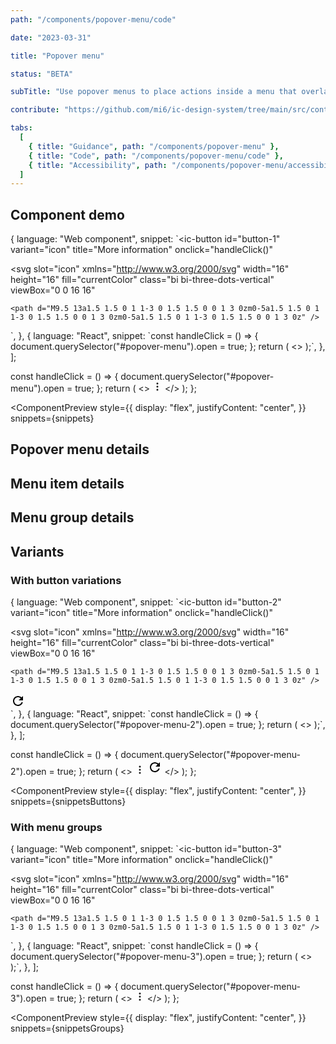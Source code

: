 ```yaml
---
path: "/components/popover-menu/code"

date: "2023-03-31"

title: "Popover menu"

status: "BETA"

subTitle: "Use popover menus to place actions inside a menu that overlays other page content when opened."

contribute: "https://github.com/mi6/ic-design-system/tree/main/src/content/structured/components/popover-menu"

tabs:
  [
    { title: "Guidance", path: "/components/popover-menu" },
    { title: "Code", path: "/components/popover-menu/code" },
    { title: "Accessibility", path: "/components/popover-menu/accessibility" },
  ]
---
```



## Component demo

  {
    language: "Web component",
    snippet: `<ic-button 
  id="button-1" 
  variant="icon"
  title="More information" 
  onclick="handleClick()"
>
  <svg
    slot="icon"
    xmlns="http://www.w3.org/2000/svg"
    width="16"
    height="16"
    fill="currentColor"
    class="bi bi-three-dots-vertical"
    viewBox="0 0 16 16"
  >
    <path d="M9.5 13a1.5 1.5 0 1 1-3 0 1.5 1.5 0 0 1 3 0zm0-5a1.5 1.5 0 1 1-3 0 1.5 1.5 0 0 1 3 0zm0-5a1.5 1.5 0 1 1-3 0 1.5 1.5 0 0 1 3 0z" />
  </svg>
</ic-button>
<script>
  var icPopover = document.querySelector("#popover-menu");
  function handleClick() {
    icPopover.open = true;
  }
</script>
<div>
  <ic-popover-menu anchor="button-1" aria-label="popover" id="popover-menu">
    <ic-menu-item label="Copy code"></ic-menu-item>
    <ic-menu-item label="Paste code"></ic-menu-item>
    <ic-menu-item
      label="Actions"
      submenu-trigger-for="actions"
    ></ic-menu-item>
  </ic-popover-menu>
  <ic-popover-menu submenu-id="actions">
    <ic-menu-item label="Edit"></ic-menu-item>
    <ic-menu-item label="Find"></ic-menu-item>
    <ic-menu-item label="Delete" variant="destructive"></ic-menu-item>
  </ic-popover-menu>
</div>`,
  },
  {
    language: "React",
    snippet: `const handleClick = () => {
  document.querySelector("#popover-menu").open = true;
};
return (
  <>
    <IcButton
      variant="icon"
      title="More information"
      id="button-1"
      onClick={handleClick}
    >
      <SlottedSVG
        slot="icon"
        xmlns="http://www.w3.org/2000/svg"
        width="16"
        height="16"
        fill="currentColor"
        class="bi bi-three-dots-vertical"
        viewBox="0 0 16 16"
      >
        <path d="M9.5 13a1.5 1.5 0 1 1-3 0 1.5 1.5 0 0 1 3 0zm0-5a1.5 1.5 0 1 1-3 0 1.5 1.5 0 0 1 3 0zm0-5a1.5 1.5 0 1 1-3 0 1.5 1.5 0 0 1 3 0z" />
      </SlottedSVG>
    </IcButton>
    <IcPopoverMenu anchor="button-1" aria-label="popover" id="popover-menu">
      <IcMenuItem label="Copy code" />
      <IcMenuItem label="Paste code" />
      <IcMenuItem label="Actions" submenuTriggerFor="actions" />
    </IcPopoverMenu>
    <IcPopoverMenu submenuId="actions" aria-label="popover">
      <IcMenuItem label="Edit" />
      <IcMenuItem label="Find" />
      <IcMenuItem label="Delete" variant="destructive" />
    </IcPopoverMenu>
  </>
);`,
  },
];

  const handleClick = () => {
    document.querySelector("#popover-menu").open = true;
  };
  return (
    <>
      <IcButton
        variant="icon"
        title="More information"
        id="button-1"
        onClick={handleClick}
      >
        <svg
          slot="icon"
          xmlns="http://www.w3.org/2000/svg"
          width="16"
          height="16"
          fill="currentColor"
          class="bi bi-three-dots-vertical"
          viewBox="0 0 16 16"
        >
          <path d="M9.5 13a1.5 1.5 0 1 1-3 0 1.5 1.5 0 0 1 3 0zm0-5a1.5 1.5 0 1 1-3 0 1.5 1.5 0 0 1 3 0zm0-5a1.5 1.5 0 1 1-3 0 1.5 1.5 0 0 1 3 0z" />
        </svg>
      </IcButton>
      <IcPopoverMenu anchor="button-1" aria-label="popover" id="popover-menu">
        <IcMenuItem label="Copy code" />
        <IcMenuItem label="Paste code" />
        <IcMenuItem label="Actions" submenuTriggerFor="actions" />
      </IcPopoverMenu>
      <IcPopoverMenu submenuId="actions" aria-label="popover">
        <IcMenuItem label="Edit" />
        <IcMenuItem label="Find" />
        <IcMenuItem label="Delete" variant="destructive" />
      </IcPopoverMenu>
    </>
  );
};

<ComponentPreview
  style={{
    display: "flex",
    justifyContent: "center",
  }}
  snippets={snippets}
>
  <DemoPopover />
</ComponentPreview>

## Popover menu details

<ComponentDetails component="ic-popover-menu" />

## Menu item details

<ComponentDetails component="ic-menu-item" />

## Menu group details

<ComponentDetails component="ic-menu-group" />

## Variants

### With button variations

  {
    language: "Web component",
    snippet: `<ic-button 
  id="button-2" 
  variant="icon"
  title="More information" 
  onclick="handleClick()"
>
  <svg
    slot="icon"
    xmlns="http://www.w3.org/2000/svg"
    width="16"
    height="16"
    fill="currentColor"
    class="bi bi-three-dots-vertical"
    viewBox="0 0 16 16"
  >
    <path d="M9.5 13a1.5 1.5 0 1 1-3 0 1.5 1.5 0 0 1 3 0zm0-5a1.5 1.5 0 1 1-3 0 1.5 1.5 0 0 1 3 0zm0-5a1.5 1.5 0 1 1-3 0 1.5 1.5 0 0 1 3 0z" />
  </svg>
</ic-button>
<script>
  var icPopover = document.querySelector("#popover-menu-2");
  function handleClick() {
    icPopover.open = true;
  }
</script>
<div>
  <ic-popover-menu anchor="button-2" aria-label="popover" id="popover-menu-2">
    <ic-menu-item label="Copy" disabled="true"></ic-menu-item>
    <ic-menu-item label="Paste" keyboard-shortcut="Cmd + V"></ic-menu-item>
    <ic-menu-item label="Edit" description="This is used to edit the original."></ic-menu-item>
    <ic-menu-item label="Show/Hide" variant="toggle"></ic-menu-item>
    <ic-menu-item label="Find icons">
      <svg
        slot="icon"
        xmlns="http://www.w3.org/2000/svg"
        height="24px"
        viewBox="0 0 24 24"
        width="24px"
      >
        <path d="M0 0h24v24H0V0z" fill="none" />
        <path
          d="M17.65 6.35C16.2 4.9 14.21 4 12 4c-4.42 0-7.99 3.58-7.99 8s3.57 8 7.99 8c3.73 0 6.84-2.55 7.73-6h-2.08c-.82 2.33-3.04 4-5.65 4-3.31 0-6-2.69-6-6s2.69-6 6-6c1.66 0 3.14.69 4.22 1.78L13 11h7V4l-2.35 2.35z"
        />
      </svg>
    </ic-menu-item>
    <ic-menu-item label="Delete" disabled="true" variant="destructive"></ic-menu-item>
    <ic-menu-item label="Log out" variant="destructive"></ic-menu-item>
  </ic-popover-menu>
</div>`,
  },
  {
    language: "React",
    snippet: `const handleClick = () => {
  document.querySelector("#popover-menu-2").open = true;
};
return (
  <>
    <IcButton
      variant="icon"
      title="More information"
      id="button-2"
      onClick={handleClick}
    >
      <SlottedSVG
        slot="icon"
        xmlns="http://www.w3.org/2000/svg"
        width="16"
        height="16"
        fill="currentColor"
        class="bi bi-three-dots-vertical"
        viewBox="0 0 16 16"
      >
        <path d="M9.5 13a1.5 1.5 0 1 1-3 0 1.5 1.5 0 0 1 3 0zm0-5a1.5 1.5 0 1 1-3 0 1.5 1.5 0 0 1 3 0zm0-5a1.5 1.5 0 1 1-3 0 1.5 1.5 0 0 1 3 0z" />
      </SlottedSVG>
    </IcButton>
    <IcPopoverMenu anchor="button-2" aria-label="popover" id="popover-menu-2">
      <IcMenuItem label="Copy" disabled />
      <IcMenuItem label="Paste" keyboardShortcut="Cmd + V" />
      <IcMenuItem label="Edit" description="This is used to edit the original." />
      <IcMenuItem label="Show/Hide" variant="toggle" />
      <IcMenuItem label="Find icons">
          <SlottedSVG
              slot="icon"
              xmlns="http://www.w3.org/2000/svg"
              height="24px"
              viewBox="0 0 24 24"
              width="24px"
          >
              <path d="M0 0h24v24H0V0z" fill="none" />
              <path
              d="M17.65 6.35C16.2 4.9 14.21 4 12 4c-4.42 0-7.99 3.58-7.99 8s3.57 8 7.99 8c3.73 0 6.84-2.55 7.73-6h-2.08c-.82 2.33-3.04 4-5.65 4-3.31 0-6-2.69-6-6s2.69-6 6-6c1.66 0 3.14.69 4.22 1.78L13 11h7V4l-2.35 2.35z"
              />
          </SlottedSVG>
      </IcMenuItem>
      <IcMenuItem label="Delete" disabled variant="destructive" />
      <IcMenuItem label="Log out" variant="destructive" />
    </IcPopoverMenu>
  </>
);`,
  },
];

  const handleClick = () => {
    document.querySelector("#popover-menu-2").open = true;
  };
  return (
    <>
      <IcButton
        variant="icon"
        title="More information"
        id="button-2"
        onClick={handleClick}
      >
        <svg
          slot="icon"
          xmlns="http://www.w3.org/2000/svg"
          width="16"
          height="16"
          fill="currentColor"
          class="bi bi-three-dots-vertical"
          viewBox="0 0 16 16"
        >
          <path d="M9.5 13a1.5 1.5 0 1 1-3 0 1.5 1.5 0 0 1 3 0zm0-5a1.5 1.5 0 1 1-3 0 1.5 1.5 0 0 1 3 0zm0-5a1.5 1.5 0 1 1-3 0 1.5 1.5 0 0 1 3 0z" />
        </svg>
      </IcButton>
      <IcPopoverMenu anchor="button-2" aria-label="popover" id="popover-menu-2">
        <IcMenuItem label="Copy" disabled />
        <IcMenuItem label="Paste" keyboardShortcut="Cmd + V" />
        <IcMenuItem
          label="Edit"
          description="This is used to edit the original."
        />
        <IcMenuItem label="Show/Hide" variant="toggle" />
        <IcMenuItem label="Find icons">
          <svg
            slot="icon"
            xmlns="http://www.w3.org/2000/svg"
            height="24px"
            viewBox="0 0 24 24"
            width="24px"
          >
            <path d="M0 0h24v24H0V0z" fill="none" />
            <path d="M17.65 6.35C16.2 4.9 14.21 4 12 4c-4.42 0-7.99 3.58-7.99 8s3.57 8 7.99 8c3.73 0 6.84-2.55 7.73-6h-2.08c-.82 2.33-3.04 4-5.65 4-3.31 0-6-2.69-6-6s2.69-6 6-6c1.66 0 3.14.69 4.22 1.78L13 11h7V4l-2.35 2.35z" />
          </svg>
        </IcMenuItem>
        <IcMenuItem label="Delete" disabled variant="destructive" />
        <IcMenuItem label="Log out" variant="destructive" />
      </IcPopoverMenu>
    </>
  );
};

<ComponentPreview
  style={{
    display: "flex",
    justifyContent: "center",
  }}
  snippets={snippetsButtons}
>
  <ButtonsPopover />
</ComponentPreview>

### With menu groups

  {
    language: "Web component",
    snippet: `<ic-button 
  id="button-3" 
  variant="icon"
  title="More information" 
  onclick="handleClick()"
>
  <svg
    slot="icon"
    xmlns="http://www.w3.org/2000/svg"
    width="16"
    height="16"
    fill="currentColor"
    class="bi bi-three-dots-vertical"
    viewBox="0 0 16 16"
  >
    <path d="M9.5 13a1.5 1.5 0 1 1-3 0 1.5 1.5 0 0 1 3 0zm0-5a1.5 1.5 0 1 1-3 0 1.5 1.5 0 0 1 3 0zm0-5a1.5 1.5 0 1 1-3 0 1.5 1.5 0 0 1 3 0z" />
  </svg>
</ic-button>
<script>
  var icPopover = document.querySelector("#popover-menu-3");
  function handleClick() {
    icPopover.open = true;
  }
</script>
<div>
  <ic-popover-menu anchor="button-3" aria-label="popover" id="popover-menu-3">
    <ic-menu-group label="Edit options">
      <ic-menu-item label="Copy" disabled="true"></ic-menu-item>
      <ic-menu-item label="Paste" keyboard-shortcut="Cmd + V"></ic-menu-item>
    </ic-menu-group>
    <ic-menu-group>
      <ic-menu-item label="Format"></ic-menu-item>
      <ic-menu-item label="Help"></ic-menu-item>
    <ic-menu-group>
  </ic-popover-menu>
</div>`,
  },
  {
    language: "React",
    snippet: `const handleClick = () => {
  document.querySelector("#popover-menu-3").open = true;
};
return (
  <>
    <IcButton
      variant="icon"
      title="More information"
      id="button-3"
      onClick={handleClick}
    >
      <SlottedSVG
        slot="icon"
        xmlns="http://www.w3.org/2000/svg"
        width="16"
        height="16"
        fill="currentColor"
        class="bi bi-three-dots-vertical"
        viewBox="0 0 16 16"
      >
        <path d="M9.5 13a1.5 1.5 0 1 1-3 0 1.5 1.5 0 0 1 3 0zm0-5a1.5 1.5 0 1 1-3 0 1.5 1.5 0 0 1 3 0zm0-5a1.5 1.5 0 1 1-3 0 1.5 1.5 0 0 1 3 0z" />
      </SlottedSVG>
    </IcButton>
    <IcPopoverMenu anchor="button-3" aria-label="popover" id="popover-menu-3">
      <IcMenuGroup label="Edit options">
        <IcMenuItem label="Copy" disabled />
        <IcMenuItem label="Paste" keyboardShortcut="Cmd + V" />
      </IcMenuGroup>
      <IcMenuGroup>
        <IcMenuItem label="Format" />
        <IcMenuItem label="Help" />
      </IcMenuGroup>
    </IcPopoverMenu>
  </>
);`,
  },
];

  const handleClick = () => {
    document.querySelector("#popover-menu-3").open = true;
  };
  return (
    <>
      <IcButton
        variant="icon"
        title="More information"
        id="button-3"
        onClick={handleClick}
      >
        <svg
          slot="icon"
          xmlns="http://www.w3.org/2000/svg"
          width="16"
          height="16"
          fill="currentColor"
          class="bi bi-three-dots-vertical"
          viewBox="0 0 16 16"
        >
          <path d="M9.5 13a1.5 1.5 0 1 1-3 0 1.5 1.5 0 0 1 3 0zm0-5a1.5 1.5 0 1 1-3 0 1.5 1.5 0 0 1 3 0zm0-5a1.5 1.5 0 1 1-3 0 1.5 1.5 0 0 1 3 0z" />
        </svg>
      </IcButton>
      <IcPopoverMenu anchor="button-3" aria-label="popover" id="popover-menu-3">
        <IcMenuGroup label="Edit options">
          <IcMenuItem label="Copy" disabled />
          <IcMenuItem label="Paste" keyboardShortcut="Cmd + V" />
        </IcMenuGroup>
        <IcMenuGroup>
          <IcMenuItem label="Format" />
          <IcMenuItem label="Help" />
        </IcMenuGroup>
      </IcPopoverMenu>
    </>
  );
};

<ComponentPreview
  style={{
    display: "flex",
    justifyContent: "center",
  }}
  snippets={snippetsGroups}
>
  <GroupsPopover />
</ComponentPreview>
